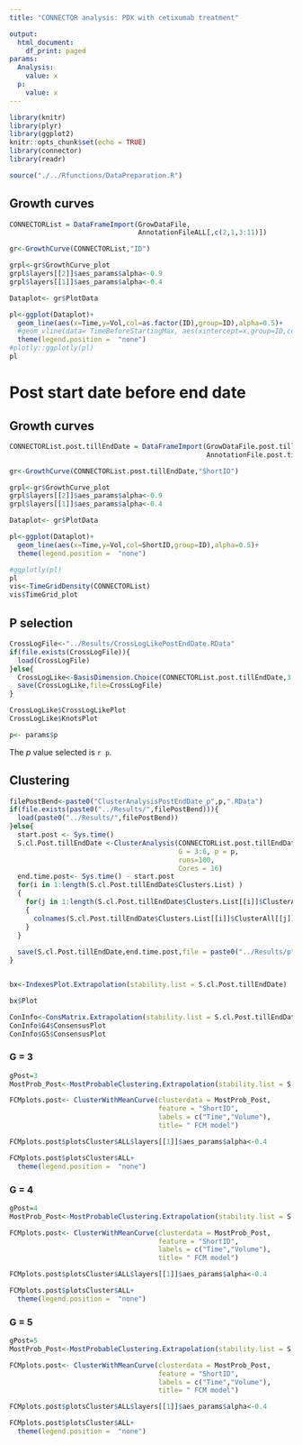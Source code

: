 ```yaml
---
title: "CONNECTOR analysis: PDX with cetixumab treatment"

output:
  html_document:
    df_print: paged
params:
  Analysis:
    value: x
  p:
    value: x
---
```


```r
library(knitr)
library(plyr)
library(ggplot2)
knitr::opts_chunk$set(echo = TRUE)
library(connector)
library(readr)

source("./../Rfunctions/DataPreparation.R")


```

## Growth curves

```r

CONNECTORList = DataFrameImport(GrowDataFile,
                                AnnotationFileALL[,c(2,1,3:11)])

gr<-GrowthCurve(CONNECTORList,"ID")

grpl<-gr$GrowthCurve_plot 
grpl$layers[[2]]$aes_params$alpha<-0.9 
grpl$layers[[1]]$aes_params$alpha<-0.4 

Dataplot<- gr$PlotData 

pl<-ggplot(Dataplot)+
  geom_line(aes(x=Time,y=Vol,col=as.factor(ID),group=ID),alpha=0.5)+
  #geom_vline(data= TimeBeforeStartingMax, aes(xintercept=x,group=ID,col=as.factor(ID) ))+
  theme(legend.position =  "none")
#plotly::ggplotly(pl)
pl
```

# Post start date before end date
## Growth curves

```r
CONNECTORList.post.tillEndDate = DataFrameImport(GrowDataFile.post.tillEndDate,
                                                 AnnotationFile.post.tillEndDate[,c(2,1,3:11)])

gr<-GrowthCurve(CONNECTORList.post.tillEndDate,"ShortID")

grpl<-gr$GrowthCurve_plot 
grpl$layers[[2]]$aes_params$alpha<-0.9 
grpl$layers[[1]]$aes_params$alpha<-0.4 

Dataplot<- gr$PlotData 

pl<-ggplot(Dataplot)+
  geom_line(aes(x=Time,y=Vol,col=ShortID,group=ID),alpha=0.5)+
  theme(legend.position =  "none")

#ggplotly(pl)
pl
vis<-TimeGridDensity(CONNECTORList)
vis$TimeGrid_plot


```


## P selection

```r

CrossLogFile<-"../Results/CrossLogLikePostEndDate.RData"
if(file.exists(CrossLogFile)){
  load(CrossLogFile)
}else{
  CrossLogLike<-BasisDimension.Choice(CONNECTORList.post.tillEndDate,3:8,Cores = 10)
  save(CrossLogLike,file=CrossLogFile)
}

CrossLogLike$CrossLogLikePlot
CrossLogLike$KnotsPlot

p<- params$p
```

The *p* value selected is `r p`.


## Clustering

```r
filePostBend<-paste0("ClusterAnalysisPostEndDate_p",p,".RData")
if(file.exists(paste0("../Results/",filePostBend))){
  load(paste0("../Results/",filePostBend))
}else{
  start.post <- Sys.time()
  S.cl.Post.tillEndDate <-ClusterAnalysis(CONNECTORList.post.tillEndDate, 
                                          G = 3:6, p = p,
                                          runs=100,
                                          Cores = 16)
  end.time.post<- Sys.time() - start.post
  for(i in 1:length(S.cl.Post.tillEndDate$Clusters.List) )
  {
    for(j in 1:length(S.cl.Post.tillEndDate$Clusters.List[[i]]$ClusterAll) )
    {
      colnames(S.cl.Post.tillEndDate$Clusters.List[[i]]$ClusterAll[[j]]$FCM$cluster$ClustCurve) =  c("ID","Times","Vol","Cluster")
    }
  }
  
  save(S.cl.Post.tillEndDate,end.time.post,file = paste0("../Results/p",p,"/",filePostBend))
}


bx<-IndexesPlot.Extrapolation(stability.list = S.cl.Post.tillEndDate)
```

```r
bx$Plot
```

```r

ConInfo<-ConsMatrix.Extrapolation(stability.list = S.cl.Post.tillEndDate)
ConInfo$G4$ConsensusPlot
ConInfo$G5$ConsensusPlot
```

### G = 3

```r
gPost=3
MostProb_Post<-MostProbableClustering.Extrapolation(stability.list = S.cl.Post.tillEndDate, G=gPost)

FCMplots.post<- ClusterWithMeanCurve(clusterdata = MostProb_Post,
                                     feature = "ShortID",
                                     labels = c("Time","Volume"),
                                     title= " FCM model")

```


```r
FCMplots.post$plotsCluster$ALL$layers[[1]]$aes_params$alpha<-0.4

FCMplots.post$plotsCluster$ALL+
  theme(legend.position =  "none")

```

### G = 4

```r
gPost=4
MostProb_Post<-MostProbableClustering.Extrapolation(stability.list = S.cl.Post.tillEndDate, G=gPost)

FCMplots.post<- ClusterWithMeanCurve(clusterdata = MostProb_Post,
                                     feature = "ShortID",
                                     labels = c("Time","Volume"),
                                     title= " FCM model")

```


```r
FCMplots.post$plotsCluster$ALL$layers[[1]]$aes_params$alpha<-0.4

FCMplots.post$plotsCluster$ALL+
  theme(legend.position =  "none")

```


### G = 5

```r
gPost=5
MostProb_Post<-MostProbableClustering.Extrapolation(stability.list = S.cl.Post.tillEndDate, G=gPost)

FCMplots.post<- ClusterWithMeanCurve(clusterdata = MostProb_Post,
                                     feature = "ShortID",
                                     labels = c("Time","Volume"),
                                     title= " FCM model")

```

```r
FCMplots.post$plotsCluster$ALL$layers[[1]]$aes_params$alpha<-0.4

FCMplots.post$plotsCluster$ALL+
  theme(legend.position =  "none")

```
